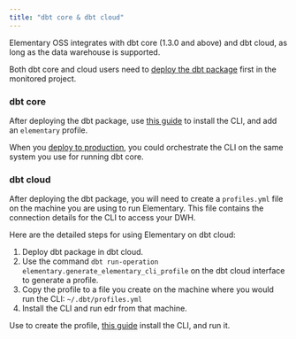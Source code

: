 ```yaml
---
title: "dbt core & dbt cloud"
---
```


Elementary OSS integrates with dbt core (1.3.0 and above) and dbt cloud, as long as the data warehouse is supported.

Both dbt core and cloud users need to [deploy the dbt package](/oss/quickstart/quickstart-cli-package) first in the monitored project.

### dbt core

After deploying the dbt package, use [this guide](/oss/quickstart/quickstart-cli) to install the CLI, and add an `elementary` profile.

When you [deploy to production](/oss/deployment-and-configuration/elementary-in-production), you could orchestrate the CLI on the same system you use for running dbt core.

### dbt cloud

After deploying the dbt package, you will need to create a `profiles.yml` file on the machine you are using to run Elementary.
This file contains the connection details for the CLI to access your DWH.

Here are the detailed steps for using Elementary on dbt cloud:

1. Deploy dbt package in dbt cloud.
2. Use the command `dbt run-operation elementary.generate_elementary_cli_profile` on the dbt cloud interface to generate a profile.
3. Copy the profile to a file you create on the machine where you would run the CLI: `~/.dbt/profiles.yml`
4. Install the CLI and run edr from that machine.

Use to create the profile, [this guide](/oss/quickstart/quickstart-cli) install the CLI, and run it.

<Snippet file="faq/question-connection-profile.mdx" />
<Snippet file="faq/question-profile-permissions.mdx" />
